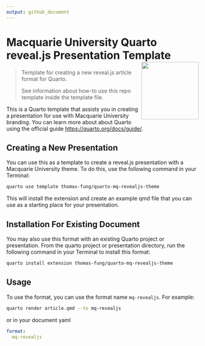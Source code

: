 ```yaml
---
output: github_document
---
```


# Macquarie University Quarto reveal.js Presentation Template <img src="https://user-images.githubusercontent.com/15133161/200121399-babefc48-47ef-4a06-a457-551a7cbe9d3a.png" align ="right" alt="" width ="150"/>

> Template for creating a new reveal.js article format for Quarto. 
>
> See information about how-to use this repo template inside the template file.

This is a Quarto template that assists you in creating a presentation for use with Macquarie University branding. You can learn more about about Quarto using the official guide <https://quarto.org/docs/guide/>.

## Creating a New Presentation

You can use this as a template to create a reveal.js presentation with a Macquarie University theme. To do this, use the following command in  your Terminal:

```bash
quarto use template thomas-fung/quarto-mq-revealjs-theme
```

This will install the extension and create an example qmd file that you can use as a starting place for your presentation.

## Installation For Existing Document

You may also use this format with an existing Quarto project or presentation. From the quarto project or presentation directory, run the following command in your Terminal to install this format:

```bash
quarto install extension thomas-fung/quarto-mq-revealjs-theme
```

## Usage

To use the format, you can use the format name `mq-revealjs`. For example:

```bash
quarto render article.qmd --to mq-revealjs
```

or in your document yaml

```yaml
format:
  mq-revealjs
```

